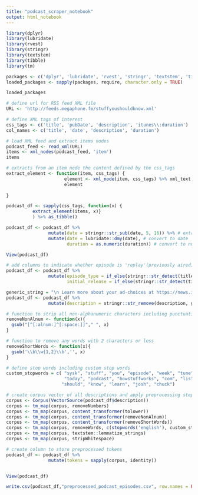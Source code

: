 ```yaml
---
title: "podcast_scraper_notebook"
output: html_notebook
---
```


```r

library(dplyr)
library(lubridate)
library(rvest)
library(stringr)
library(textstem)
library(tibble)
library(tm)

packages <- c('dplyr', 'lubridate', 'rvest', 'stringr', 'textstem', 'tibble', 'tm')
loaded_packages <- sapply(packages, require, character.only = TRUE)

loaded_packages
```
```r
# define url for RSS feed XML file 
URL <- 'http://feeds.megaphone.fm/stuffyoushouldknow.xml'

# define XML tags of interest
css_tags <- c('title', 'pubDate', 'description', 'itunes\\:duration') 
col_names <- c('title', 'date', 'description', 'duration') 

# load XML feed and extract items nodes
podcast_feed <- read_xml(URL)
items <- xml_nodes(podcast_feed, 'item')
items
```

```r
# extracts from an item node the content defined by the css_tags
extract_element <- function(item, css_tags) {
                      element <- xml_node(item, css_tags) %>% xml_text
                      element
  
}
```

```r
podcast_df <- sapply(css_tags, function(x) { 
          extract_element(items, x)}
          ) %>% as_tibble()
```

``` r
podcast_df <- podcast_df %>%
                mutate(date = stringr::str_sub(date, 5, 16)) %>% # extract characters which represent the date only
                mutate(date = lubridate::dmy(date), # convert to date 
                       duration = as.numeric(duration)) # convert to numeric

View(podcast_df)
```

```r
# add columns to indicate whether episode is 'replay'(previously aired) or not and if it's a 'short stuff' type episode 
podcast_df <- podcast_df %>%
                mutate(episode_type = if_else(stringr::str_detect(title, "Short Stuff"), "Short", "Normal"),
                       initial_release = if_else(stringr::str_detect(title, "SYSK Selects|SYSK Distraction Playlist"), FALSE, TRUE ))
```

```r
generic_string = "\n Learn more about your ad-choices at https://news.iheart.com/podcast-advertisers"
podcast_df <- podcast_df %>%
                mutate(description = stringr::str_remove(description, generic_string))

# function to strip all non-alphanumeric characters including punctuation
removeNonAlnum <- function(x){
  gsub("[^[:alnum:]^[:space:]]"," ", x)
}

# function to remove any words with 2 characters or less 
removeShortWords <- function(x){
  gsub('\\b\\w{1,2}\\b','', x)
}

# define stop words including custom stop words
custom_stopwords = c( "sysk", "stuff", "you", "episode", "week", "tune", "",
                      "today", "podcast", "howstuffworks", "com", "listen",
                     "should", "know", "learn", "josh", "chuck")

# create corpus vector of all descriptions and apply preprocessing steps 
corpus <- Corpus(VectorSource(podcast_df$description))
corpus <- tm_map(corpus, removeNumbers)
corpus <- tm_map(corpus, content_transformer(tolower))
corpus <- tm_map(corpus, content_transformer(removeNonAlnum))
corpus <- tm_map(corpus, content_transformer(removeShortWords))
corpus <- tm_map(corpus, removeWords, c(stopwords('english'), custom_stopwords))
corpus <- tm_map(corpus, textstem::lemmatize_strings)
corpus <- tm_map(corpus, stripWhitespace)

# create column to store preprocessed tokens
podcast_df <- podcast_df %>%
                mutate(tokens = sapply(corpus, identity))


View(podcast_df)
```

```r
write.csv(podcast_df,"preprocessed_podcast_episodes.csv", row.names = FALSE, fileEncoding = "UTF-8")
```